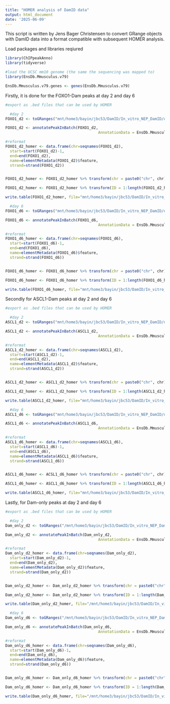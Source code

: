 ```yaml
---
title: "HOMER analysis of DamID data"
output: html_document
date: '2025-06-09'
---
```


This script is written by Jens Bager Christensen to convert GRange objects with DamID data into a format compatible with subsequent HOMER analysis.

Load packages and libraries reqiured
```r
library(ChIPpeakAnno)
library(tidyverse)

#load the UCSC mm10 genome (the same the sequencing was mapped to)
library(EnsDb.Mmusculus.v79)

EnsDb.Mmusculus.v79.genes <- genes(EnsDb.Mmusculus.v79)
```


Firstly, it is done for the FOXO1-Dam peaks at day 2 and day 6
```r
#export as .bed files that can be used by HOMER

  #day 2
FOXO1_d2 <- toGRanges("mnt/home3/bayin/jbc53/DamID/In_vitro_NEP_DamID/data/significant_peaks/FOXO1_D2_5.mergePeak_no_header.bed", format = "BED", header = T)

FOXO1_d2 <- annotatePeakInBatch(FOXO1_d2, 
                                         AnnotationData = EnsDb.Mmusculus.v79.genes)

#reformat
FOXO1_d2_homer <- data.frame(chr=seqnames(FOXO1_d2),
  start=start(FOXO1_d2)-1,
  end=end(FOXO1_d2),
  name=elementMetadata(FOXO1_d2)$feature,
  strand=strand(FOXO1_d2))


FOXO1_d2_homer <- FOXO1_d2_homer %>% transform(chr = paste0("chr", chr))

FOXO1_d2_homer <- FOXO1_d2_homer %>% transform(ID = 1:length(FOXO1_d2_homer$start)) %>% dplyr::select(c("chr", "start", "end", "ID", "name", "strand"))

write.table(FOXO1_d2_homer, file="mnt/home3/bayin/jbc53/DamID/In_vitro_NEP_DamID/homer/data/FOXO1_peaks_d2.bed", quote=F, sep="\t", row.names=F, col.names=F)

  #day 6
FOXO1_d6 <- toGRanges("mnt/home3/bayin/jbc53/DamID/In_vitro_NEP_DamID/data/significant_peaks/FOXO1_D6_5.mergePeak_no_header.bed", format = "BED", header = T)

FOXO1_d6 <- annotatePeakInBatch(FOXO1_d6, 
                                         AnnotationData = EnsDb.Mmusculus.v79.genes)

#reformat
FOXO1_d6_homer <- data.frame(chr=seqnames(FOXO1_d6),
  start=start(FOXO1_d6)-1,
  end=end(FOXO1_d6),
  name=elementMetadata(FOXO1_d6)$feature,
  strand=strand(FOXO1_d6))


FOXO1_d6_homer <- FOXO1_d6_homer %>% transform(chr = paste0("chr", chr))

FOXO1_d6_homer <- FOXO1_d6_homer %>% transform(ID = 1:length(FOXO1_d6_homer$start)) %>% dplyr::select(c("chr", "start", "end", "ID", "name", "strand"))

write.table(FOXO1_d6_homer, file="mnt/home3/bayin/jbc53/DamID/In_vitro_NEP_DamID/homer/data/FOXO1_peaks_d6.bed", quote=F, sep="\t", row.names=F, col.names=F)
```

Secondly for ASCL1-Dam peaks at day 2 and day 6
```r
#export as .bed files that can be used by HOMER

  #day 2
ASCL1_d2 <- toGRanges("mnt/home3/bayin/jbc53/DamID/In_vitro_NEP_DamID/data/significant_peaks/ASCL1_D2_5.mergePeak_no_header.bed", format = "BED", header = T)

ASCL1_d2 <- annotatePeakInBatch(ASCL1_d2, 
                                         AnnotationData = EnsDb.Mmusculus.v79.genes)

#reformat
ASCL1_d2_homer <- data.frame(chr=seqnames(ASCL1_d2),
  start=start(ASCL1_d2)-1,
  end=end(ASCL1_d2),
  name=elementMetadata(ASCL1_d2)$feature,
  strand=strand(ASCL1_d2))


ASCL1_d2_homer <- ASCL1_d2_homer %>% transform(chr = paste0("chr", chr))

ASCL1_d2_homer <- ASCL1_d2_homer %>% transform(ID = 1:length(ASCL1_d2_homer$start)) %>% dplyr::select(c("chr", "start", "end", "ID", "name", "strand"))

write.table(ASCL1_d2_homer, file="mnt/home3/bayin/jbc53/DamID/In_vitro_NEP_DamID/homer/data/ASCL1_peaks_d2.bed", quote=F, sep="\t", row.names=F, col.names=F)

  #day 6
ASCL1_d6 <- toGRanges("mnt/home3/bayin/jbc53/DamID/In_vitro_NEP_DamID/data/significant_peaks/ASCL1_D6_5.mergePeak_no_header.bed", format = "BED", header = T)

ASCL1_d6 <- annotatePeakInBatch(ASCL1_d6, 
                                         AnnotationData = EnsDb.Mmusculus.v79.genes)

#reformat
ASCL1_d6_homer <- data.frame(chr=seqnames(ASCL1_d6),
  start=start(ASCL1_d6)-1,
  end=end(ASCL1_d6),
  name=elementMetadata(ASCL1_d6)$feature,
  strand=strand(ASCL1_d6))


ASCL1_d6_homer <- ACSL1_d6_homer %>% transform(chr = paste0("chr", chr))

ASCL1_d6_homer <- ASCL1_d6_homer %>% transform(ID = 1:length(ASCL1_d6_homer$start)) %>% dplyr::select(c("chr", "start", "end", "ID", "name", "strand"))

write.table(ASCL1_d6_homer, file="mnt/home3/bayin/jbc53/DamID/In_vitro_NEP_DamID/homer/data/ASCL1_peaks_d6.bed", quote=F, sep="\t", row.names=F, col.names=F)
```

Lastly, for Dam-only peaks at day 2 and day 6
```r
#export as .bed files that can be used by HOMER

  #day 2
Dam_only_d2 <- toGRanges("/mnt/home3/bayin/jbc53/DamID/In_vitro_NEP_DamID/data/significant_peaks/Dam_D2_5.mergePeak_no_header.bed", format = "BED", header = T)

Dam_only_d2 <- annotatePeakInBatch(Dam_only_d2, 
                                         AnnotationData = EnsDb.Mmusculus.v79.genes)

#reformat
Dam_only_d2_homer <- data.frame(chr=seqnames(Dam_only_d2),
  start=start(Dam_only_d2)-1,
  end=end(Dam_only_d2),
  name=elementMetadata(Dam_only_d2)$feature,
  strand=strand(Dam_only_d2))


Dam_only_d2_homer <- Dam_only_d2_homer %>% transform(chr = paste0("chr", chr))

Dam_only_d2_homer <- Dam_only_d2_homer %>% transform(ID = 1:length(Dam_only_d2_homer$start)) %>% dplyr::select(c("chr", "start", "end", "ID", "name", "strand"))

write.table(Dam_only_d2_homer, file="/mnt/home3/bayin/jbc53/DamID/In_vitro_NEP_DamID/homer/data/Dam_only_peaks_d2.bed", quote=F, sep="\t", row.names=F, col.names=F)

  #day 6
Dam_only_d6 <- toGRanges("/mnt/home3/bayin/jbc53/DamID/In_vitro_NEP_DamID/data/significant_peaks/Dam_D6_5.mergePeak_no_header.bed", format = "BED", header = T)

Dam_only_d6 <- annotatePeakInBatch(Dam_only_d6, 
                                         AnnotationData = EnsDb.Mmusculus.v79.genes)

#reformat
Dam_only_d6_homer <- data.frame(chr=seqnames(Dam_only_d6),
  start=start(Dam_only_d6)-1,
  end=end(Dam_only_d6),
  name=elementMetadata(Dam_only_d6)$feature,
  strand=strand(Dam_only_d6))


Dam_only_d6_homer <- Dam_only_d6_homer %>% transform(chr = paste0("chr", chr))

Dam_only_d6_homer <- Dam_only_d6_homer %>% transform(ID = 1:length(Dam_only_d6_homer$start)) %>% dplyr::select(c("chr", "start", "end", "ID", "name", "strand"))

write.table(Dam_only_d6_homer, file="/mnt/home3/bayin/jbc53/DamID/In_vitro_NEP_DamID/homer/data/Dam_only_peaks_d6.bed", quote=F, sep="\t", row.names=F, col.names=F)
```

